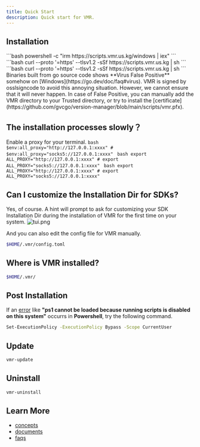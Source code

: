 ```yaml
---
title: Quick Start
description: Quick start for VMR.
---
```



## Installation

<Tabs>
  <TabItem label="Windows" icon="seti:windows">
    ```bash
    powershell -c "irm https://scripts.vmr.us.kg/windows | iex"
    ```
  </TabItem>
  <TabItem label="MacOS" icon="apple">
    ```bash
    curl --proto '=https' --tlsv1.2 -sSf https://scripts.vmr.us.kg | sh
    ```
  </TabItem>
  <TabItem label="Linux" icon="linux">
    ```bash
    curl --proto '=https' --tlsv1.2 -sSf https://scripts.vmr.us.kg | sh
    ```
  </TabItem>
</Tabs>

<Aside type="caution" title="Note">
  Binaries built from go source code shows **Virus False Positive** somehow on [Windows](https://go.dev/doc/faq#virus). VMR is signed by osslsigncode to avoid this annoying situation. However, we cannot ensure that it will never happen. In case of False Positive, you can manually add the VMR directory to your Trusted directory, or try to install the [certificate](https://github.com/gvcgo/version-manager/blob/main/scripts/vmr.pfx).
</Aside>

## The installation processes slowly？

Enable a proxy for your terminal. 
<Tabs>
  <TabItem label="Windows" icon="seti:windows">
    ```bash
    $env:all_proxy="http://127.0.0.1:xxxx"
    # $env:all_proxy="socks5://127.0.0.1:xxxx"
    ```
  </TabItem>
  <TabItem label="MacOS" icon="apple">
    ```bash
    export ALL_PROXY="http://127.0.0.1:xxxx"
    # export ALL_PROXY="socks5://127.0.0.1:xxxx"
    ```
  </TabItem>
  <TabItem label="Linux" icon="linux">
    ```bash
    export ALL_PROXY="http://127.0.0.1:xxxx"
    # export ALL_PROXY="socks5://127.0.0.1:xxxx"
    ```
  </TabItem>
</Tabs>

## Can I customize the Installation Dir for SDKs?

Yes, of course. A hint will prompt to ask for customizing your SDK Installation Dir during the installation of VMR for the first time on your system. 
![tui.png](../../../assets/vmr_install_dir.png)

And you can also edit the config file for VMR manually.
```bash
$HOME/.vmr/config.toml
```

## Where is VMR installed?

```bash
$HOME/.vmr/
```

## Post Installation

If an [error](https://stackoverflow.com/questions/41117421/ps1-cannot-be-loaded-because-running-scripts-is-disabled-on-this-system) like **"ps1 cannot be loaded because running scripts is disabled on this system"** occurrs in **Powershell**, try the following command.
```bash
Set-ExecutionPolicy -ExecutionPolicy Bypass -Scope CurrentUser
```

## Update

```bash
vmr-update
```

## Uninstall

```bash
vmr-uninstall
```

## Learn More

- [concepts](/starts/concepts/)
- [documents](/guides/tutorial/)
- [faqs](/guides/faq/)
